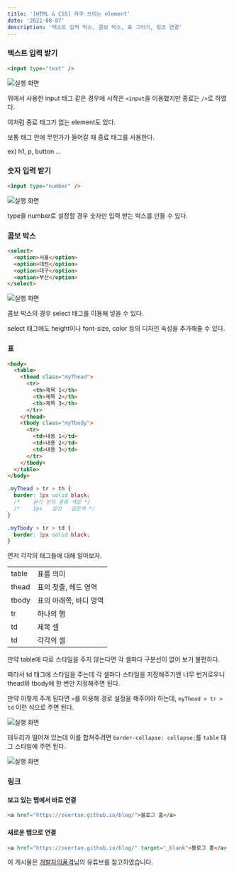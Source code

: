 ```yaml
---
title: '[HTML & CSS] 자주 쓰이는 element'
date: '2022-08-07'
description: '텍스트 입력 박스, 콤보 박스, 표 그리기, 링크 연결'
---
```


### 텍스트 입력 받기

```html
<input type="text" />
```

![실행 화면](/posts/web-programming/html-and-css/basic-04.png)

위에서 사용한 input 태그 같은 경우에 시작은 `<input`을 이용했지만 종료는 `/>`로 하였다.

이처럼 종료 태그가 없는 element도 있다.

보통 태그 안에 무언가가 들어갈 때 종료 태그를 사용한다.

ex) h1, p, button ...

### 숫자 입력 받기

```html
<input type="number" />
```

![실행 화면](/posts/web-programming/html-and-css/basic-05.png)

type을 number로 설정할 경우 숫자만 입력 받는 박스를 만들 수 있다.

### 콤보 박스

```html
<select>
  <option>서울</option>
  <option>대전</option>
  <option>대구</option>
  <option>부산</option>
</select>
```

![실행 화면](/posts/web-programming/html-and-css/basic-06.png)

콤보 박스의 경우 select 태그를 이용해 넣을 수 있다.

select 태그에도 height이나 font-size, color 등의 디자인 속성을 추가해줄 수 있다.

### 표

```html title="index.html"
<body>
  <table>
    <thead class="myThead">
      <tr>
        <th>제목 1</th>
        <th>제목 2</th>
        <th>제목 3</th>
      </tr>
    </thead>
    <tbody class="myTbody">
      <tr>
        <td>내용 1</td>
        <td>내용 2</td>
        <td>내용 3</td>
      </tr>
    </tbody>
  </table>
</body>
```

```css title="style.css"
.myThead > tr > th {
  border: 1px solid black;
  /*    굵기 선의 종류 색상 */
  /*    1px   실선   검은색 */
}

.myTbody > tr > td {
  border: 1px solid black;
}
```

먼저 각각의 태그들에 대해 알아보자.

|       |                        |
| ----- | ---------------------- |
| table | 표를 의미              |
| thead | 표의 첫줄, 헤드 영역   |
| tbody | 표의 아래쪽, 바디 영역 |
| tr    | 하나의 행              |
| td    | 제목 셀                |
| td    | 각각의 셀              |

만약 table에 따로 스타일을 주지 않는다면 각 셀마다 구분선이 없어 보기 불편하다.

따라서 td 태그에 스타일을 주는데 각 셀마다 스타일을 지정해주기엔 너무 번거로우니 thead와 tbody에 한 번만 지정해주면 된다.

만약 이렇게 주게 된다면 `>`를 이용해 경로 설정을 해주어야 하는데, `myThead > tr > td` 이런 식으로 주면 된다.

![실행 화면](/posts/web-programming/html-and-css/basic-07.png)

테두리가 떨어져 있는데 이를 합쳐주려면 `border-collapse: collapse;`를 `table` 태그 스타일에 주면 된다.

![실행 화면](/posts/web-programming/html-and-css/basic-08.png)

### 링크

#### 보고 있는 탭에서 바로 연결

```html
<a href="https://overtae.github.io/blog/">블로그 홈</a>
```

#### 새로운 탭으로 연결

```html
<a href="https://overtae.github.io/blog/" target="_blank">블로그 홈</a>
```

<Callout type="info" icon="💡">

이 게시물은 [개발자의품격](https://www.youtube.com/watch?v=cb7VlXqFla4)님의 유튜브를 참고하였습니다.

</Callout>
